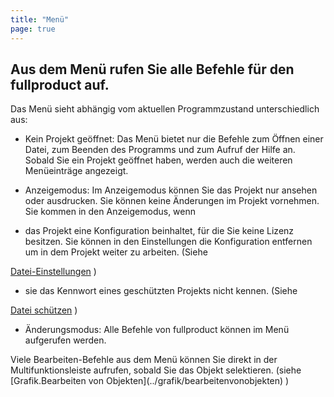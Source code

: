 ```yaml
---
title: "Menü"
page: true
---
```

## Aus dem Men&#252; rufen Sie alle Befehle f&#252;r den  <Placeholder>fullproduct</Placeholder> auf.
<GeoMapper>
Das Men&#252; sieht abh&#228;ngig vom aktuellen Programmzustand unterschiedlich aus:

- <Bold> Kein Projekt ge&#246;ffnet: </Bold>  Das Men&#252; bietet nur die Befehle zum &#214;ffnen einer Datei, zum Beenden des Programms und zum Aufruf der Hilfe an. Sobald Sie ein Projekt ge&#246;ffnet haben, werden auch die weiteren Men&#252;eintr&#228;ge angezeigt.


- <Bold> Anzeigemodus: </Bold>  Im Anzeigemodus k&#246;nnen Sie das Projekt nur ansehen oder ausdrucken. Sie k&#246;nnen keine &#196;nderungen im Projekt vornehmen. Sie kommen in den Anzeigemodus, wenn


- das Projekt eine Konfiguration beinhaltet, f&#252;r die Sie keine Lizenz besitzen. Sie k&#246;nnen in den Einstellungen die Konfiguration entfernen um in dem Projekt weiter zu arbeiten. (Siehe 

[Datei-Einstellungen](../datei/datei-einstellungen)
)


- sie das Kennwort eines gesch&#252;tzten Projekts nicht kennen. (Siehe 

[Datei sch&#252;tzen](../datei/dateischuetzen)
)




- <Bold> &#196;nderungsmodus: </Bold>  Alle Befehle von <Placeholder>fullproduct</Placeholder> k&#246;nnen im Men&#252; aufgerufen werden.





<Success>
Viele Bearbeiten-Befehle aus dem Men&#252; k&#246;nnen Sie direkt in der Multifunktionsleiste aufrufen, sobald Sie das Objekt selektieren. (siehe [Grafik.Bearbeiten von Objekten](../grafik/bearbeitenvonobjekten)
)
</Success>

</GeoMapper>
